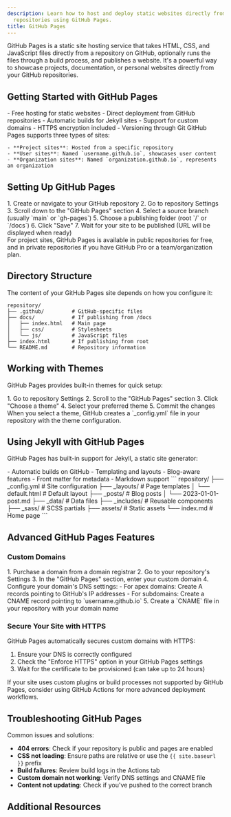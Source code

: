 ```yaml
---
description: Learn how to host and deploy static websites directly from your GitHub
  repositories using GitHub Pages.
title: GitHub Pages
---
```



GitHub Pages is a static site hosting service that takes HTML, CSS, and JavaScript files directly from a repository on GitHub, optionally runs the files through a build process, and publishes a website. It's a powerful way to showcase projects, documentation, or personal websites directly from your GitHub repositories.

## Getting Started with GitHub Pages

<Tabs>
  <TabItem label="Key Features">
    - Free hosting for static websites
    - Direct deployment from GitHub repositories
    - Automatic builds for Jekyll sites
    - Support for custom domains
    - HTTPS encryption included
    - Versioning through Git
  </TabItem>
  <TabItem label="Site Types">
    GitHub Pages supports three types of sites:
    
    - **Project sites**: Hosted from a specific repository
    - **User sites**: Named `username.github.io`, showcases user content
    - **Organization sites**: Named `organization.github.io`, represents an organization
  </TabItem>
</Tabs>

## Setting Up GitHub Pages

<Steps>
  1. Create or navigate to your GitHub repository
  2. Go to repository Settings
  3. Scroll down to the "GitHub Pages" section
  4. Select a source branch (usually `main` or `gh-pages`)
  5. Choose a publishing folder (root `/` or `/docs`)
  6. Click "Save"
  7. Wait for your site to be published (URL will be displayed when ready)
</Steps>

<Aside type="tip">
  For project sites, GitHub Pages is available in public repositories for free, and in private repositories if you have GitHub Pro or a team/organization plan.
</Aside>

## Directory Structure

The content of your GitHub Pages site depends on how you configure it:

```
repository/
├── .github/         # GitHub-specific files
├── docs/            # If publishing from /docs
│   ├── index.html   # Main page
│   ├── css/         # Stylesheets
│   └── js/          # JavaScript files
├── index.html       # If publishing from root
└── README.md        # Repository information
```

## Working with Themes

GitHub Pages provides built-in themes for quick setup:

<Steps>
  1. Go to repository Settings
  2. Scroll to the "GitHub Pages" section
  3. Click "Choose a theme"
  4. Select your preferred theme
  5. Commit the changes
</Steps>

<Aside type="note">
  When you select a theme, GitHub creates a `_config.yml` file in your repository with the theme configuration.
</Aside>

## Using Jekyll with GitHub Pages

GitHub Pages has built-in support for Jekyll, a static site generator:

<Tabs>
  <TabItem label="Jekyll Benefits">
    - Automatic builds on GitHub
    - Templating and layouts
    - Blog-aware features
    - Front matter for metadata
    - Markdown support
  </TabItem>
  <TabItem label="Jekyll Structure">
    ```
    repository/
    ├── _config.yml           # Site configuration
    ├── _layouts/             # Page templates
    │   └── default.html      # Default layout
    ├── _posts/               # Blog posts
    │   └── 2023-01-01-post.md
    ├── _data/                # Data files
    ├── _includes/            # Reusable components
    ├── _sass/                # SCSS partials
    ├── assets/               # Static assets
    └── index.md              # Home page
    ```
  </TabItem>
</Tabs>

## Advanced GitHub Pages Features

### Custom Domains

<Steps>
  1. Purchase a domain from a domain registrar
  2. Go to your repository's Settings
  3. In the "GitHub Pages" section, enter your custom domain
  4. Configure your domain's DNS settings:
     - For apex domains: Create A records pointing to GitHub's IP addresses
     - For subdomains: Create a CNAME record pointing to `username.github.io`
  5. Create a `CNAME` file in your repository with your domain name
</Steps>

### Secure Your Site with HTTPS

GitHub Pages automatically secures custom domains with HTTPS:

1. Ensure your DNS is correctly configured
2. Check the "Enforce HTTPS" option in your GitHub Pages settings
3. Wait for the certificate to be provisioned (can take up to 24 hours)

<Aside type="caution">
  If your site uses custom plugins or build processes not supported by GitHub Pages, consider using GitHub Actions for more advanced deployment workflows.
</Aside>

## Troubleshooting GitHub Pages

Common issues and solutions:

- **404 errors**: Check if your repository is public and pages are enabled
- **CSS not loading**: Ensure paths are relative or use the `{{ site.baseurl }}` prefix
- **Build failures**: Review build logs in the Actions tab
- **Custom domain not working**: Verify DNS settings and CNAME file
- **Content not updating**: Check if you've pushed to the correct branch

## Additional Resources

<CardGrid>
  <LinkCard 
    title="GitHub Pages Documentation" 
    href="https://docs.github.com/en/pages"
    description="Official GitHub Pages documentation" 
  />
  <LinkCard 
    title="Jekyll Documentation" 
    href="https://jekyllrb.com/docs/"
    description="Learn how to use Jekyll with GitHub Pages" 
  />
  <LinkCard 
    title="GitHub Pages Examples" 
    href="https://github.com/collections/github-pages-examples"
    description="Collection of example sites built with GitHub Pages" 
  />
</CardGrid>
